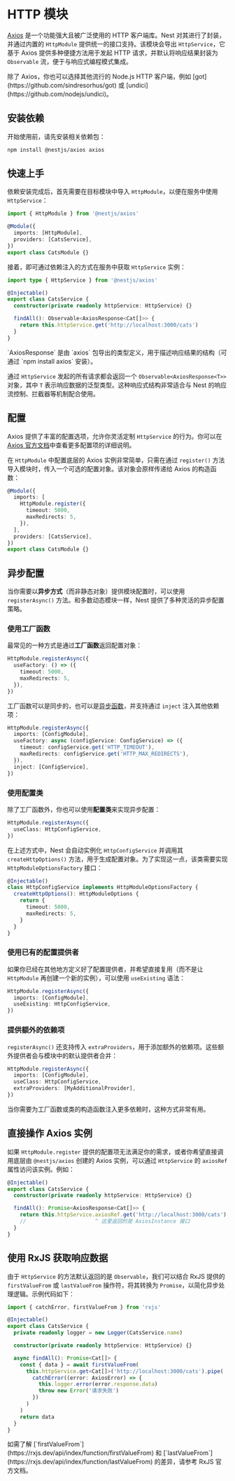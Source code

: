 # HTTP 模块

[Axios](https://github.com/axios/axios) 是一个功能强大且被广泛使用的 HTTP 客户端库。Nest 对其进行了封装，并通过内置的 `HttpModule` 提供统一的接口支持。该模块会导出 `HttpService`，它基于 Axios 提供多种便捷方法用于发起 HTTP 请求，并默认将响应结果封装为 `Observable` 流，便于与响应式编程模式集成。

<CalloutInfo>
  除了 Axios，你也可以选择其他流行的 Node.js HTTP 客户端，例如
  [got](https://github.com/sindresorhus/got) 或
  [undici](https://github.com/nodejs/undici)。
</CalloutInfo>

## 安装依赖

开始使用前，请先安装相关依赖包：

```bash
npm install @nestjs/axios axios
```

## 快速上手

依赖安装完成后，首先需要在目标模块中导入 `HttpModule`，以便在服务中使用 `HttpService`：

```ts
import { HttpModule } from '@nestjs/axios'

@Module({
  imports: [HttpModule],
  providers: [CatsService],
})
export class CatsModule {}
```

接着，即可通过依赖注入的方式在服务中获取 `HttpService` 实例：

```ts
import type { HttpService } from '@nestjs/axios'

@Injectable()
export class CatsService {
  constructor(private readonly httpService: HttpService) {}

  findAll(): Observable<AxiosResponse<Cat[]>> {
    return this.httpService.get('http://localhost:3000/cats')
  }
}
```

<CalloutInfo>
  `AxiosResponse` 是由 `axios` 包导出的类型定义，用于描述响应结果的结构（可通过
  `npm install axios` 安装）。
</CalloutInfo>

通过 `HttpService` 发起的所有请求都会返回一个 `Observable<AxiosResponse<T>>` 对象，其中 `T` 表示响应数据的泛型类型。这种响应式结构非常适合与 Nest 的响应流控制、拦截器等机制配合使用。

## 配置

Axios 提供了丰富的配置选项，允许你灵活定制 `HttpService` 的行为。你可以在 [Axios 官方文档](https://github.com/axios/axios#request-config)中查看更多配置项的详细说明。

在 `HttpModule` 中配置底层的 Axios 实例非常简单，只需在通过 `register()` 方法导入模块时，传入一个可选的配置对象。该对象会原样传递给 Axios 的构造函数：

```ts
@Module({
  imports: [
    HttpModule.register({
      timeout: 5000,
      maxRedirects: 5,
    }),
  ],
  providers: [CatsService],
})
export class CatsModule {}
```

## 异步配置

当你需要以**异步方式**（而非静态对象）提供模块配置时，可以使用 `registerAsync()` 方法。和多数动态模块一样，Nest 提供了多种灵活的异步配置策略。

### 使用工厂函数

最常见的一种方式是通过**工厂函数**返回配置对象：

```ts
HttpModule.registerAsync({
  useFactory: () => ({
    timeout: 5000,
    maxRedirects: 5,
  }),
})
```

工厂函数可以是同步的，也可以是[异步函数](/fundamentals/custom-providers#工厂提供者usefactory)，并支持通过 `inject` 注入其他依赖项：

```ts
HttpModule.registerAsync({
  imports: [ConfigModule],
  useFactory: async (configService: ConfigService) => ({
    timeout: configService.get('HTTP_TIMEOUT'),
    maxRedirects: configService.get('HTTP_MAX_REDIRECTS'),
  }),
  inject: [ConfigService],
})
```

### 使用配置类

除了工厂函数外，你也可以使用**配置类**来实现异步配置：

```ts
HttpModule.registerAsync({
  useClass: HttpConfigService,
})
```

在上述方式中，Nest 会自动实例化 `HttpConfigService` 并调用其 `createHttpOptions()` 方法，用于生成配置对象。为了实现这一点，该类需要实现 `HttpModuleOptionsFactory` 接口：

```ts
@Injectable()
class HttpConfigService implements HttpModuleOptionsFactory {
  createHttpOptions(): HttpModuleOptions {
    return {
      timeout: 5000,
      maxRedirects: 5,
    }
  }
}
```

### 使用已有的配置提供者

如果你已经在其他地方定义好了配置提供者，并希望直接复用（而不是让 `HttpModule` 再创建一个新的实例），可以使用 `useExisting` 语法：

```ts
HttpModule.registerAsync({
  imports: [ConfigModule],
  useExisting: HttpConfigService,
})
```

### 提供额外的依赖项

`registerAsync()` 还支持传入 `extraProviders`，用于添加额外的依赖项。这些额外提供者会与模块中的默认提供者合并：

```ts
HttpModule.registerAsync({
  imports: [ConfigModule],
  useClass: HttpConfigService,
  extraProviders: [MyAdditionalProvider],
})
```

当你需要为工厂函数或类的构造函数注入更多依赖时，这种方式非常有用。

## 直接操作 Axios 实例

如果 `HttpModule.register` 提供的配置项无法满足你的需求，或者你希望直接调用底层由 `@nestjs/axios` 创建的 Axios 实例，可以通过 `HttpService` 的 `axiosRef` 属性访问该实例。例如：

```ts
@Injectable()
export class CatsService {
  constructor(private readonly httpService: HttpService) {}

  findAll(): Promise<AxiosResponse<Cat[]>> {
    return this.httpService.axiosRef.get('http://localhost:3000/cats')
    //                      ^ 这里返回的是 AxiosInstance 接口
  }
}
```

## 使用 RxJS 获取响应数据

由于 `HttpService` 的方法默认返回的是 `Observable`，我们可以结合 RxJS 提供的 `firstValueFrom` 或 `lastValueFrom` 操作符，将其转换为 `Promise`，以简化异步处理逻辑。示例代码如下：

```ts
import { catchError, firstValueFrom } from 'rxjs'

@Injectable()
export class CatsService {
  private readonly logger = new Logger(CatsService.name)

  constructor(private readonly httpService: HttpService) {}

  async findAll(): Promise<Cat[]> {
    const { data } = await firstValueFrom(
      this.httpService.get<Cat[]>('http://localhost:3000/cats').pipe(
        catchError((error: AxiosError) => {
          this.logger.error(error.response.data)
          throw new Error('请求失败')
        })
      )
    )
    return data
  }
}
```

<CalloutInfo>
  如需了解
  [`firstValueFrom`](https://rxjs.dev/api/index/function/firstValueFrom) 和
  [`lastValueFrom`](https://rxjs.dev/api/index/function/lastValueFrom)
  的差异，请参考 RxJS 官方文档。
</CalloutInfo>
